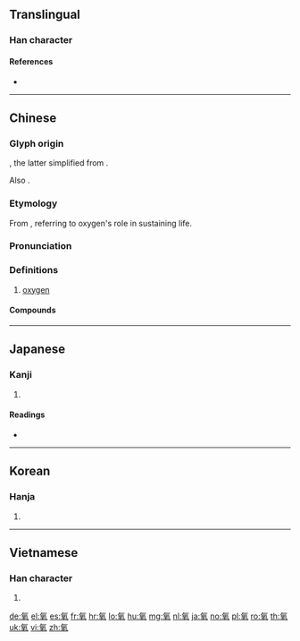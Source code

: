 {{character info/new}}
{{also|氱}}
==Translingual==

===Han character===
{{Han char|rn=84|rad=气|as=06|sn=10|four=80517|canj=ONTQ|ids=⿹气羊}}

====References====
* {{Han ref|kx=0599.151|dkj=17064|hdz=32011.130|uh=6C27|ud=27687|bh=AEF1|bd=44785}}

----

==Chinese==
{{zh-forms}}

===Glyph origin===
{{Han etym}}
{{Han compound|气|羊|ls=ic|t1=gas|t2=nourish}}, the latter simplified from {{zh-l|*養|to nourish}}.

Also {{Han compound|气|羊|ls=psc|c1=s|c2=p|nocap=1}}.

===Etymology===
From {{zh-l|養|to nourish}}, referring to oxygen's role in sustaining life.

===Pronunciation===
{{zh-pron
|m=yǎng
|c=joeng5
|h=pfs=yông
|md=iōng
|mn=qz,tw,xm:ióng/zz:iáng
|w=3hhian
|mc=
|oc=
|ma=Zh-yang.ogg
|cat=n
}}

===Definitions===
{{zh-hanzi}}

# [[oxygen]]

====Compounds====
{{zh-der|氧化|氧化劑|氧化物|氧化焰|氧氣|一氧化物|一氧化碳|二氧化硫|二氧化碳|二氧化鈦|二氧化錳|厭氧菌|復氧能力|抗氧化劑|有氧呼吸|有氧舞蹈|有氧運動|有氧飲料|氧債|氧割|氧化作用|氧化鈉|氧化鈣|氧化鉛|氧化銅|氧化鋁|氧化鐵|氧吧|氧氣筒|氧氣管|氧氣罩|氫氧化物|氫氧焰|液態氧|溶氧量|缺氧症|脫氧|臭氧|臭氧層|雙氧水}}

{{zh-cat|Chemical elements}}

----

==Japanese==

===Kanji===
{{ja-kanji|grade=|rs=气06}}

# {{defn|lang=ja|sort=气06}}

====Readings====
* {{ja-readings|on=[[よう]] (yō)|kun=}}

----

==Korean==

===Hanja===
{{ko-hanja|hangeul=양|eumhun=}}

# {{defn|lang=ko|sort=气06}}

----

==Vietnamese==

===Han character===
{{vi-hantu|[[dưỡng]]|rs=气06}}

# {{defn|lang=vi|sort=气06}}

[[de:氧]]
[[el:氧]]
[[es:氧]]
[[fr:氧]]
[[hr:氧]]
[[lo:氧]]
[[hu:氧]]
[[mg:氧]]
[[nl:氧]]
[[ja:氧]]
[[no:氧]]
[[pl:氧]]
[[ro:氧]]
[[th:氧]]
[[uk:氧]]
[[vi:氧]]
[[zh:氧]]